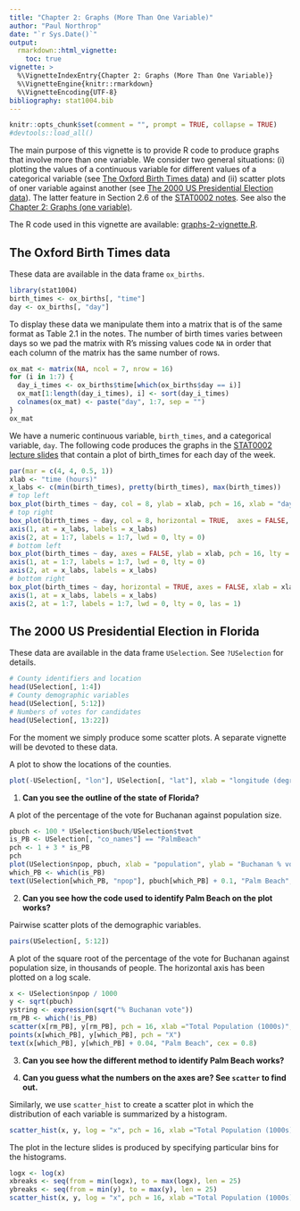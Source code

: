 ```yaml
---
title: "Chapter 2: Graphs (More Than One Variable)"
author: "Paul Northrop"
date: "`r Sys.Date()`"
output: 
  rmarkdown::html_vignette:
    toc: true
vignette: >
  %\VignetteIndexEntry{Chapter 2: Graphs (More Than One Variable)}
  %\VignetteEngine{knitr::rmarkdown}
  %\VignetteEncoding{UTF-8}
bibliography: stat1004.bib
---
```


```r
knitr::opts_chunk$set(comment = "", prompt = TRUE, collapse = TRUE)
#devtools::load_all()
```

The main purpose of this vignette is to provide R code to produce graphs that involve more than one variable.  We consider two general situations: (i) plotting the values of a continuous variable for different values of a categorical variable (see [The Oxford Birth Times data](#the-oxford-birth-times-data)) and (ii) scatter plots of oner variable against another (see [The 2000 US Presidential Election data](#the-2000-us-presidential-election-data)).  The latter feature in Section 2.6 of the [STAT0002 notes](https://moodle.ucl.ac.uk/course/view.php?id=8579&section=3).  See also the [Chapter 2: Graphs (one variable)](stat1004-ch2b-graphs-vignette.html).

The R code used in this vignette are available: [graphs-2-vignette.R](stat1004-ch2b-graphs-2-vignette.R).  

## The Oxford Birth Times data 

These data are available in the data frame `ox_births`.
```r
library(stat1004)
birth_times <- ox_births[, "time"]
day <- ox_births[, "day"]
```

To display these data we manipulate them into a matrix that is of the same format as Table 2.1 in the notes.  The number of birth times varies between days so we pad the matrix with R's missing values code `NA` in order that each column of the matrix has the same number of rows.

```r
ox_mat <- matrix(NA, ncol = 7, nrow = 16)
for (i in 1:7) {
  day_i_times <- ox_births$time[which(ox_births$day == i)]
  ox_mat[1:length(day_i_times), i] <- sort(day_i_times)
  colnames(ox_mat) <- paste("day", 1:7, sep = "")
}  
ox_mat
```

We have a numeric continuous variable, `birth_times`, and a categorical variable, `day`.  The following code produces the graphs in the [STAT0002 lecture slides](https://moodle.ucl.ac.uk/course/view.php?id=8579&section=3) that contain a plot of birth_times for each day of the week. 

```r
par(mar = c(4, 4, 0.5, 1))
xlab <- "time (hours)"
x_labs <- c(min(birth_times), pretty(birth_times), max(birth_times))
# top left
box_plot(birth_times ~ day, col = 8, ylab = xlab, pch = 16, xlab = "day")
# top right
box_plot(birth_times ~ day, col = 8, horizontal = TRUE,  axes = FALSE, xlab = xlab, ylab = "day", pch = 16)
axis(1, at = x_labs, labels = x_labs)
axis(2, at = 1:7, labels = 1:7, lwd = 0, lty = 0)
# bottom left
box_plot(birth_times ~ day, axes = FALSE, ylab = xlab, pch = 16, lty = 1, range = 0, boxcol = "white", staplewex = 0, medlty = "blank", medpch = 16, xlab = "day")
axis(1, at = 1:7, labels = 1:7, lwd = 0, lty = 0)
axis(2, at = x_labs, labels = x_labs)
# bottom right
box_plot(birth_times ~ day, horizontal = TRUE, axes = FALSE, xlab = xlab, pch = 16, lty = 1, range = 0, boxcol = "white", staplewex = 0, medlty = "blank", medpch = 16)
axis(1, at = x_labs, labels = x_labs)
axis(2, at = 1:7, labels = 1:7, lwd = 0, lty = 0, las = 1)
```

## The 2000 US Presidential Election in Florida

These data are available in the data frame `USelection`.  See `?USelection` for details.

```r
# County identifiers and location
head(USelection[, 1:4])
# County demographic variables
head(USelection[, 5:12])
# Numbers of votes for candidates
head(USelection[, 13:22])
```

For the moment we simply produce some scatter plots.  A separate vignette will be devoted to these data.

A plot to show the locations of the counties.

```r
plot(-USelection[, "lon"], USelection[, "lat"], xlab = "longitude (degrees north)", ylab = "latitude (degrees east)", pch = 16)
```

1. **Can you see the outline of the state of Florida?**

A plot of the percentage of the vote for Buchanan against population size.  

```r
pbuch <- 100 * USelection$buch/USelection$tvot
is_PB <- USelection[, "co_names"] == "PalmBeach"
pch <- 1 + 3 * is_PB
pch
plot(USelection$npop, pbuch, xlab = "population", ylab = "Buchanan % vote", pch = pch)
which_PB <- which(is_PB)
text(USelection[which_PB, "npop"], pbuch[which_PB] + 0.1, "Palm Beach", cex = 0.8)
```

2. **Can you see how the code used to identify Palm Beach on the plot works?**

Pairwise scatter plots of the demographic variables.

```r
pairs(USelection[, 5:12])
```

A plot of the square root of the percentage of the vote for Buchanan against population size, in thousands of people.  The horizontal axis has been plotted on a log scale.  

```r
x <- USelection$npop / 1000
y <- sqrt(pbuch)
ystring <- expression(sqrt("% Buchanan vote"))
rm_PB <- which(!is_PB)
scatter(x[rm_PB], y[rm_PB], pch = 16, xlab ="Total Population (1000s)", ylab = ystring, log = "x")
points(x[which_PB], y[which_PB], pch = "X")
text(x[which_PB], y[which_PB] + 0.04, "Palm Beach", cex = 0.8)
```

3. **Can you see how the different method to identify Palm Beach works?**

4. **Can you guess what the numbers on the axes are?  See `scatter` to find out.**

Similarly, we use `scatter_hist` to create a scatter plot in which the distribution of each variable is summarized by a histogram.

```r
scatter_hist(x, y, log = "x", pch = 16, xlab ="Total Population (1000s)", ylab = ystring)
```

The plot in the lecture slides is produced by specifying particular bins for the histograms.

```r
logx <- log(x)
xbreaks <- seq(from = min(logx), to = max(logx), len = 25)
ybreaks <- seq(from = min(y), to = max(y), len = 25)
scatter_hist(x, y, log = "x", pch = 16, xlab ="Total Population (1000s)", ylab = ystring, xbreaks = xbreaks, ybreaks = ybreaks)
```

<script type="text/x-mathjax-config">
   MathJax.Hub.Config({  "HTML-CSS": { minScaleAdjust: 125, availableFonts: [] }  });
</script>
